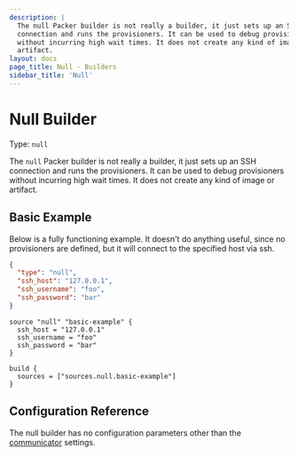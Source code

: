 ```yaml
---
description: |
  The null Packer builder is not really a builder, it just sets up an SSH
  connection and runs the provisioners. It can be used to debug provisioners
  without incurring high wait times. It does not create any kind of image or
  artifact.
layout: docs
page_title: Null - Builders
sidebar_title: 'Null'
---
```


# Null Builder

Type: `null`

The `null` Packer builder is not really a builder, it just sets up an SSH
connection and runs the provisioners. It can be used to debug provisioners
without incurring high wait times. It does not create any kind of image or
artifact.

## Basic Example

Below is a fully functioning example. It doesn't do anything useful, since no
provisioners are defined, but it will connect to the specified host via ssh.

<Tabs>
<Tab heading="JSON">

```json
{
  "type": "null",
  "ssh_host": "127.0.0.1",
  "ssh_username": "foo",
  "ssh_password": "bar"
}
```

</Tab>
<Tab heading="HCL2">

```hcl
source "null" "basic-example" {
  ssh_host = "127.0.0.1"
  ssh_username = "foo"
  ssh_password = "bar"
}

build {
  sources = ["sources.null.basic-example"]
}
```

</Tab>
</Tabs>

## Configuration Reference

The null builder has no configuration parameters other than the
[communicator](/docs/templates/communicator) settings.
